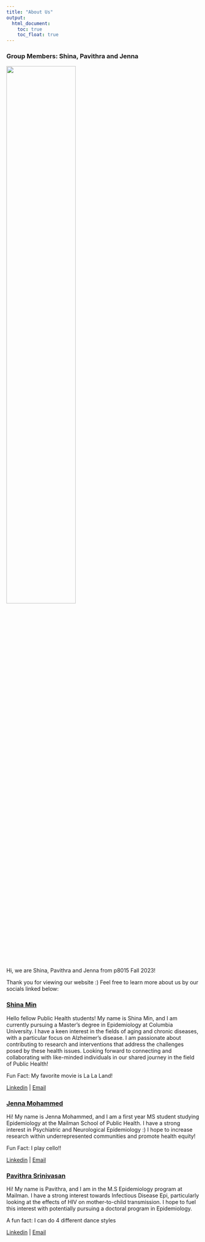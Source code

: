 ```yaml
---
title: "About Us"
output: 
  html_document:
    toc: true
    toc_float: true
---
```


### **Group Members: Shina, Pavithra and Jenna**

<img src="images/grouppic.jpeg" style="width:60%">


Hi, we are Shina, Pavithra and Jenna from p8015 Fall 2023!

Thank you for viewing our website :) Feel free to learn more about us by our socials linked below:

### [Shina Min](https://shinamin0218.github.io/)

Hello fellow Public Health students! My name is Shina Min, and I am currently pursuing a Master's degree in Epidemiology at Columbia University. I have a keen interest in the fields of aging and chronic diseases, with a particular focus on Alzheimer's disease. I am passionate about contributing to research and interventions that address the challenges posed by these health issues. Looking forward to connecting and collaborating with like-minded individuals in our shared journey in the field of Public Health!

Fun Fact: My favorite movie is La La Land!

[Linkedin](https://www.linkedin.com/in/shina-min-3b7b58113/) | [Email](sm5567@cumc.columbia.edu)

### [Jenna Mohammed](Jenna-Mohammed.github.io)

Hi! My name is Jenna Mohammed, and I am a first year MS student studying Epidemiology at the Mailman School of Public Health. I have a strong interest in Psychiatric and Neurological Epidemiology :) I hope to increase research within underrepresented communities and promote health equity!

Fun Fact: I play cello!!

[Linkedin](https://www.linkedin.com/in/jenna-mohammed-03601a1aa/) | [Email](jam2530@cumc.columbia.edu)


### [Pavithra Srinivasan](https://github.com/psrinivasan96)

Hi! My name is Pavithra, and I am in the M.S Epidemiology program at Mailman. I have a strong interest towards Infectious Disease Epi, particularly looking at the effects of HIV on mother-to-child transmission. I hope to fuel this interest with potentially pursuing a doctoral program in Epidemiology. 

A fun fact: I can do 4 different dance styles

[Linkedin](https://www.linkedin.com/in/pavithra-srinivasan-mph-695615134/) | [Email](ps3414@cumc.columbia.edu)


